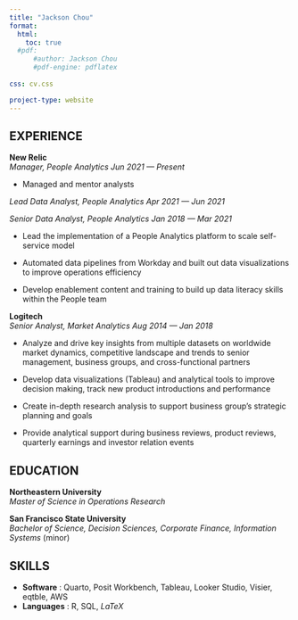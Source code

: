 ```yaml
---
title: "Jackson Chou"
format:
  html:
    toc: true
  #pdf:
      #author: Jackson Chou
      #pdf-engine: pdflatex
    
css: cv.css

project-type: website
---
```


## EXPERIENCE

**New Relic**\
*Manager, People Analytics* [*Jun 2021 --- Present*]{.cvdate}

-   Managed and mentor analysts

*Lead Data Analyst, People Analytics* [*Apr 2021 --- Jun 2021*]{.cvdate}

*Senior Data Analyst, People Analytics* [*Jan 2018 --- Mar 2021*]{.cvdate}

-   Lead the implementation of a People Analytics platform to scale self-service model

-   Automated data pipelines from Workday and built out data visualizations to improve operations efficiency

-   Develop enablement content and training to build up data literacy skills within the People team

**Logitech**\
*Senior Analyst, Market Analytics* [*Aug 2014 --- Jan 2018*]{.cvdate}

-   Analyze and drive key insights from multiple datasets on worldwide market dynamics, competitive landscape and trends to senior management, business groups, and cross-functional partners

-   Develop data visualizations (Tableau) and analytical tools to improve decision making, track new product introductions and performance

-   Create in-depth research analysis to support business group's strategic planning and goals

-   Provide analytical support during business reviews, product reviews, quarterly earnings and investor relation events

## EDUCATION

**Northeastern University**\
*Master of Science in Operations Research*

**San Francisco State University**\
*Bachelor of Science, Decision Sciences, Corporate Finance, Information Systems* (minor)

## SKILLS

-   **Software** : Quarto, Posit Workbench, Tableau, Looker Studio, Visier, eqtble, AWS
-   **Languages** : R, SQL, $LaTeX$
